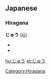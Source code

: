 ==Japanese==
===Hiragana===
[[Category:Hiragana]]                                          
'''じゅう''' ([[jū]])
*{{japdef|十|[[ten]]}}
*{{japdef|銃|[[gun]]}}

[[hu:じゅう]]
[[pt:じゅう]]